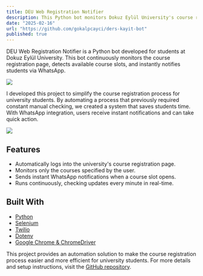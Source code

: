 ```yaml
---
title: DEU Web Registration Notifier
description: This Python bot monitors Dokuz Eylül University's course registration system and sends notifications via WhatsApp when courses open.
date: "2025-02-16"
url: "https://github.com/gokalpcayci/ders-kayit-bot"
published: true
---
```


DEU Web Registration Notifier is a Python bot developed for students at Dokuz Eylül University. This bot continuously monitors the course registration page, detects available course slots, and instantly notifies students via WhatsApp.

![](/project_images/course-registration-bot/course-registration-bot_image_1.png)

I developed this project to simplify the course registration process for university students. By automating a process that previously required constant manual checking, we created a system that saves students time. With WhatsApp integration, users receive instant notifications and can take quick action.

![](/project_images/course-registration-bot/course-registration-bot_image_2.png)

## Features

- Automatically logs into the university's course registration page.
- Monitors only the courses specified by the user.
- Sends instant WhatsApp notifications when a course slot opens.
- Runs continuously, checking updates every minute in real-time.

## Built With

- [Python](https://www.python.org)
- [Selenium](https://www.selenium.dev)
- [Twilio](https://www.twilio.com)
- [Dotenv](https://pypi.org/project/python-dotenv/)
- [Google Chrome & ChromeDriver](https://www.google.com/chrome/)

This project provides an automation solution to make the course registration process easier and more efficient for university students. For more details and setup instructions, visit the [GitHub repository](https://github.com/gokalpcayci/ders-kayit-bot).
